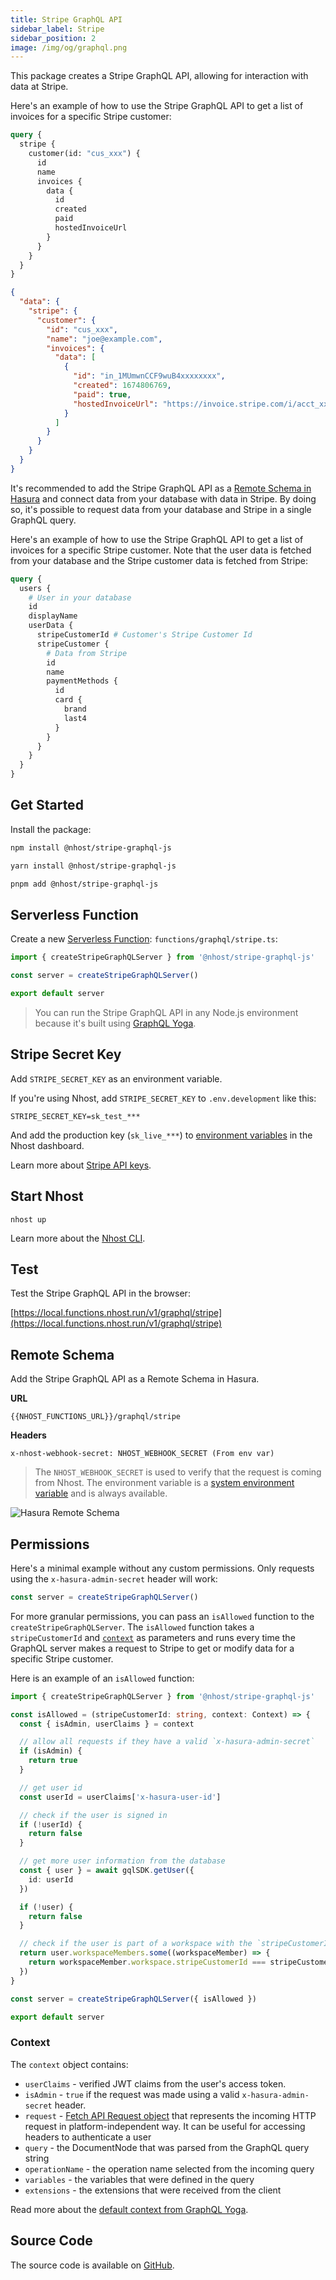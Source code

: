 ```yaml
---
title: Stripe GraphQL API
sidebar_label: Stripe
sidebar_position: 2
image: /img/og/graphql.png
---
```



This package creates a Stripe GraphQL API, allowing for interaction with data at Stripe.

Here's an example of how to use the Stripe GraphQL API to get a list of invoices for a specific Stripe customer:

<Tabs >
  <TabItem value="request" label="Request" default>

```graphql
query {
  stripe {
    customer(id: "cus_xxx") {
      id
      name
      invoices {
        data {
          id
          created
          paid
          hostedInvoiceUrl
        }
      }
    }
  }
}
```

  </TabItem>
  <TabItem value="response" label="Response">

```json
{
  "data": {
    "stripe": {
      "customer": {
        "id": "cus_xxx",
        "name": "joe@example.com",
        "invoices": {
          "data": [
            {
              "id": "in_1MUmwnCCF9wuB4xxxxxxxx",
              "created": 1674806769,
              "paid": true,
              "hostedInvoiceUrl": "https://invoice.stripe.com/i/acct_xxxxxxx/test_YWNjdF8xS25xV1lDQ0Y5d3VCNGZYLF9ORkhWxxxxxxxxxxxx?s=ap"
            }
          ]
        }
      }
    }
  }
}
```

  </TabItem>
</Tabs>

It's recommended to add the Stripe GraphQL API as a [Remote Schema in Hasura](https://hasura.io/docs/latest/remote-schemas/index/) and connect data from your database with data in Stripe. By doing so, it's possible to request data from your database and Stripe in a single GraphQL query.

Here's an example of how to use the Stripe GraphQL API to get a list of invoices for a specific Stripe customer. Note that the user data is fetched from your database and the Stripe customer data is fetched from Stripe:

```graphql
query {
  users {
    # User in your database
    id
    displayName
    userData {
      stripeCustomerId # Customer's Stripe Customer Id
      stripeCustomer {
        # Data from Stripe
        id
        name
        paymentMethods {
          id
          card {
            brand
            last4
          }
        }
      }
    }
  }
}
```

## Get Started

Install the package:

<Tabs groupId="package-manager">
  <TabItem value="npm" label="npm" default>

```bash
npm install @nhost/stripe-graphql-js
```

  </TabItem>
  <TabItem value="yarn" label="Yarn">

```bash
yarn install @nhost/stripe-graphql-js
```

  </TabItem>
  <TabItem value="pnpm" label="pnpm">

```bash
pnpm add @nhost/stripe-graphql-js
```

  </TabItem>
</Tabs>

## Serverless Function

Create a new [Serverless Function](/serverless-functions): `functions/graphql/stripe.ts`:

```ts
import { createStripeGraphQLServer } from '@nhost/stripe-graphql-js'

const server = createStripeGraphQLServer()

export default server
```

> You can run the Stripe GraphQL API in any Node.js environment because it's built using [GraphQL Yoga](https://github.com/dotansimha/graphql-yoga).

## Stripe Secret Key

Add `STRIPE_SECRET_KEY` as an environment variable.

If you're using Nhost, add `STRIPE_SECRET_KEY` to `.env.development` like this:

```
STRIPE_SECRET_KEY=sk_test_***
```

And add the production key (`sk_live_***`) to [environment variables](/platform/environment-variables) in the Nhost dashboard.

Learn more about [Stripe API keys](https://stripe.com/docs/keys#obtain-api-keys).

## Start Nhost

```
nhost up
```

Learn more about the [Nhost CLI](/cli).

## Test

Test the Stripe GraphQL API in the browser:

[https://local.functions.nhost.run/v1/graphql/stripe](https://local.functions.nhost.run/v1/graphql/stripe)

## Remote Schema

Add the Stripe GraphQL API as a Remote Schema in Hasura.

**URL**

```
{{NHOST_FUNCTIONS_URL}}/graphql/stripe
```

**Headers**

```
x-nhost-webhook-secret: NHOST_WEBHOOK_SECRET (From env var)
```

> The `NHOST_WEBHOOK_SECRET` is used to verify that the request is coming from Nhost. The environment variable is a [system environment variable](/platform/environment-variables#system-environment-variables) and is always available.

![Hasura Remote Schema](/img/graphql/remote-schemas/stripe/remote-schema.png)

## Permissions

Here's a minimal example without any custom permissions. Only requests using the `x-hasura-admin-secret` header will work:

```js
const server = createStripeGraphQLServer()
```

For more granular permissions, you can pass an `isAllowed` function to the `createStripeGraphQLServer`. The `isAllowed` function takes a `stripeCustomerId` and [`context`](#context) as parameters and runs every time the GraphQL server makes a request to Stripe to get or modify data for a specific Stripe customer.

Here is an example of an `isAllowed` function:

```ts
import { createStripeGraphQLServer } from '@nhost/stripe-graphql-js'

const isAllowed = (stripeCustomerId: string, context: Context) => {
  const { isAdmin, userClaims } = context

  // allow all requests if they have a valid `x-hasura-admin-secret`
  if (isAdmin) {
    return true
  }

  // get user id
  const userId = userClaims['x-hasura-user-id']

  // check if the user is signed in
  if (!userId) {
    return false
  }

  // get more user information from the database
  const { user } = await gqlSDK.getUser({
    id: userId
  })

  if (!user) {
    return false
  }

  // check if the user is part of a workspace with the `stripeCustomerId`
  return user.workspaceMembers.some((workspaceMember) => {
    return workspaceMember.workspace.stripeCustomerId === stripeCustomerId
  })
}

const server = createStripeGraphQLServer({ isAllowed })

export default server
```

### Context

The `context` object contains:

- `userClaims` - verified JWT claims from the user's access token.
- `isAdmin` - `true` if the request was made using a valid `x-hasura-admin-secret` header.
- `request` - [Fetch API Request object](https://developer.mozilla.org/en-US/docs/Web/API/Request) that represents the incoming HTTP request in platform-independent way. It can be useful for accessing headers to authenticate a user
- `query` - the DocumentNode that was parsed from the GraphQL query string
- `operationName` - the operation name selected from the incoming query
- `variables` - the variables that were defined in the query
- `extensions` - the extensions that were received from the client

Read more about the [default context from GraphQL Yoga](https://www.the-guild.dev/graphql/yoga-server/docs/features/context#default-context).

## Source Code

The source code is available on [GitHub](https://github.com/nhost/nhost/tree/main/integrations/stripe-graphql-js).
